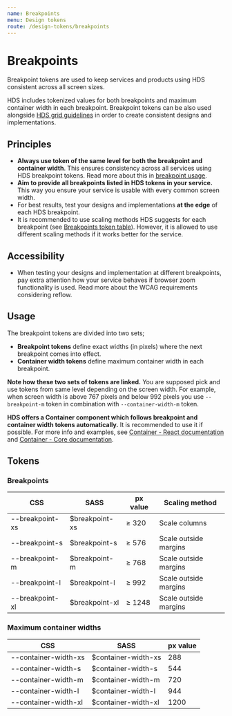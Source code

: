 ```yaml
---
name: Breakpoints
menu: Design tokens
route: /design-tokens/breakpoints
---
```



# Breakpoints

<LargeParagraph>
    Breakpoint tokens are used to keep services and products using HDS consistent across all screen sizes.
</LargeParagraph>

HDS includes tokenized values for both breakpoints and maximum container width in each breakpoint. Breakpoint tokens can be also used alongside [HDS grid guidelines](/guidelines/grid) in order to create consistent designs and implementations.

## Principles
- **Always use token of the same level for both the breakpoint and container width**. This ensures consistency across all services using HDS breakpoint tokens. Read more about this in [breakpoint usage](/design-tokens/breakpoints#usage).
- **Aim to provide all breakpoints listed in HDS tokens in your service.** This way you ensure your service is usable with every common screen width. 
- For best results, test your designs and implementations **at the edge** of each HDS breakpoint.
- It is recommended to use scaling methods HDS suggests for each breakpoint (see [Breakpoints token table](/design-tokens/breakpoints#breakpoints-1)). However, it is allowed to use different scaling methods if it works better for the service.

## Accessibility
- When testing your designs and implementation at different breakpoints, pay extra attention how your service behaves if browser zoom functionality is used. Read more about the <Link href="https://www.w3.org/WAI/WCAG21/Understanding/reflow.html" external>WCAG requirements considering reflow</Link>.


## Usage
The breakpoint tokens are divided into two sets;
- **Breakpoint tokens** define exact widths (in pixels) where the next breakpoint comes into effect. 
- **Container width tokens** define maximum container width in each breakpoint.

**Note how these two sets of tokens are linked.** You are supposed pick and use tokens from same level depending on the screen width. For example, when screen width is above 767 pixels and below 992 pixels you use `--breakpoint-m` token in combination with `--container-width-m` token.

**HDS offers a Container component which follows breakpoint and container width tokens automatically.** It is recommended to use it if possible. For more info and examples, see [Container - React documentation](/storybook/react/?path=/story/components-container--example) and [Container - Core documentation](/storybook/core/?path=/story/components-container--default).


## Tokens
### Breakpoints
CSS             | SASS           | px value | Scaling method
----------------|----------------|----------|----------------------
--breakpoint-xs | $breakpoint-xs | ≥ 320    | Scale columns
--breakpoint-s  | $breakpoint-s  | ≥ 576    | Scale outside margins
--breakpoint-m  | $breakpoint-m  | ≥ 768    | Scale outside margins
--breakpoint-l  | $breakpoint-l  | ≥ 992    | Scale outside margins
--breakpoint-xl | $breakpoint-xl | ≥ 1248   | Scale outside margins

### Maximum container widths
CSS                  | SASS                | px value
---------------------|---------------------|---------
--container-width-xs | $container-width-xs | 288
--container-width-s  | $container-width-s  | 544
--container-width-m  | $container-width-m  | 720
--container-width-l  | $container-width-l  | 944
--container-width-xl | $container-width-xl | 1200



